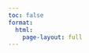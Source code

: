 ```yaml
---
toc: false
format: 
  html: 
    page-layout: full
---
```


<!-- https://quarto.org/docs/output-formats/page-layout.html -->
<!-- > [*Website under construction...*]{style="color:#A14155; font-size: 1.5em;"} -->
